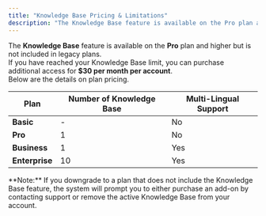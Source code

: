 ```yaml
---
title: "Knowledge Base Pricing & Limitations"
description: "The Knowledge Base feature is available on the Pro plan and higher but is not included in legacy plans. If you have reached your Knowledge Base limit, you can purchase additional Knowledge Base access for $30 per month per account."
---
```


The **Knowledge Base** feature is available on the **Pro** plan and higher but is not included in legacy plans.  
If you have reached your Knowledge Base limit, you can purchase additional access for **$30 per month per account**.  
Below are the details on plan pricing.

<table style={{width: "100%", borderCollapse: "collapse", textAlign: "center"}}>
  <thead>
    <tr style={{backgroundColor: "#fafafa"}}>
      <th style={{border: "1px solid #ccc", padding: "8px"}}>Plan</th>
      <th style={{border: "1px solid #ccc", padding: "8px"}}>Number of Knowledge Base</th>
      <th style={{border: "1px solid #ccc", padding: "8px"}}>Multi-Lingual Support</th>
    </tr>
  </thead>
  <tbody>
    <tr>
      <td style={{border: "1px solid #ccc", padding: "8px"}}><strong>Basic</strong></td>
      <td style={{border: "1px solid #ccc", padding: "8px"}}>-</td>
      <td style={{border: "1px solid #ccc", padding: "8px"}}>No</td>
    </tr>
    <tr>
      <td style={{border: "1px solid #ccc", padding: "8px"}}><strong>Pro</strong></td>
      <td style={{border: "1px solid #ccc", padding: "8px"}}>1</td>
      <td style={{border: "1px solid #ccc", padding: "8px"}}>No</td>
    </tr>
    <tr>
      <td style={{border: "1px solid #ccc", padding: "8px"}}><strong>Business</strong></td>
      <td style={{border: "1px solid #ccc", padding: "8px"}}>1</td>
      <td style={{border: "1px solid #ccc", padding: "8px"}}>Yes</td>
    </tr>
    <tr>
      <td style={{border: "1px solid #ccc", padding: "8px"}}><strong>Enterprise</strong></td>
      <td style={{border: "1px solid #ccc", padding: "8px"}}>10</td>
      <td style={{border: "1px solid #ccc", padding: "8px"}}>Yes</td>
    </tr>
  </tbody>
</table>

<Note>
  **Note:** If you downgrade to a plan that does not include the Knowledge Base
  feature, the system will prompt you to either purchase an add-on by contacting
  support or remove the active Knowledge Base from your account.
</Note>
